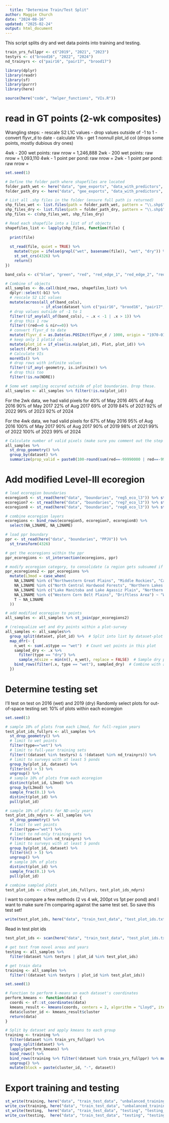 ```yaml
---
  title: "Determine Train/Test Split"
author: Maggie Church
date: "2024-08-16"
updated: "2025-02-24"
output: html_document
---
```

  This script splits dry and wet data points into training and testing. 

```r
train_yrs_fullppr <- c("2019", "2021", "2023")
testyrs <- c("brood16", "2022", "2024")
nd_trainyrs <- c("pair16", "pair17", "brood17")
```

```r
library(dplyr)
library(readr)
library(sf)
library(purrr)
library(here)

source(here("code", "helper_functions", "VIs.R"))
```

# read in GT points (2-wk composites)
Wrangling steps: 
  - rescale S2 L1C values
- drop values outside of -1 to 1
- convert flyvr_d to date
- calculate VIs
- get 1 nonnull plot_id col (drops some points, mostly dubious dry ones)

4wk - 200 wet points: raw nrow = 1,246,888
2wk - 200 wet points: raw nrow = 1,093,110
4wk - 1 point per pond: raw nrow = 
2wk - 1 point per pond: raw nrow = 

```r
set.seed(1)

# Define the folder path where shapefiles are located
folder_path_wet <- here("data", "gee_exports", "data_with_predictors", "PPR gtwPred-4wk", "wet_200_4wk")
folder_path_dry <- here("data", "gee_exports", "data_with_predictors", "PPR gtwPred-4wk", "dry_4wk")

# List all .shp files in the folder (ensure full path is returned)
shp_files_wet <- list.files(path = folder_path_wet, pattern = "\\.shp$", full.names = TRUE)
shp_files_dry <- list.files(path = folder_path_dry, pattern = "\\.shp$", full.names = TRUE)
shp_files <- c(shp_files_wet, shp_files_dry)

# Read each shapefile into a list of sf objects
shapefiles_list <- lapply(shp_files, function(file) {
  
  print(file)
  
  st_read(file, quiet = TRUE) %>%
    mutate(type = ifelse(grepl("wet", basename(file)), "wet", "dry")) %>% 
    st_set_crs(4326) %>% 
    return()
})

band_cols <- c("blue", "green", "red", "red_edge_1", "red_edge_2", "red_edge_3", "nir", "swir1", "swir2")

# Combine sf objects
all_samples <- do.call(bind_rows, shapefiles_list) %>% 
  dplyr::select(-b1) %>% 
  # rescale S2 L1C values
  mutate(across(all_of(band_cols),   
                ~ if_else(dataset %in% c("pair16", "brood16", "pair17", "brood17"), .x * 10000, .x))) %>%
  # drop values outside of -1 to 1
  filter(!if_any(all_of(band_cols), ~ .x < -1 | .x > 1)) %>% 
  # drop this 1 row
  filter(!(red==0 & nir==0)) %>% 
  # convert flyvr_d to date
  mutate(flyvr_d = as.Date(as.POSIXct(flyvr_d / 1000, origin = "1970-01-01", tz = "UTC"))) %>% 
  # keep only 1 plotid col
  mutate(plot_id = if_else(is.na(plot_id), Plot, plot_id)) %>% 
  select(-Plot) %>% 
  # Calculate VIs
  moreVIs() %>% 
  # drop rows with infinite values
  filter(!if_any(-geometry, is.infinite)) %>%
  # drop this too 
  filter(!is.na(NDRE)) 

# Some wet sampling occured outside of plot boundaries. Drop these. 
all_samples <- all_samples %>% filter(!is.na(plot_id)) 
```


For the 2wk data, we had valid pixels for 
40% of May 2016
46% of Aug 2016
90% of May 2017
22% of Aug 2017
69% of 2019
84% of 2021
92% of 2022
99% of 2023
92% of 2024

For the 4wk data, we had valid pixels for
67% of May 2016
95% of Aug 2016
100% of May 2017
90% of Aug 2017
90% of 2019
98% of 2021
99% of 2022
100% of 2023
99% of 2024

```r
# Calculate number of valid pixels (make sure you comment out the step in the chunk above where I filter values -1 to 1)
all_samples %>% 
  st_drop_geometry() %>%
  group_by(dataset) %>% 
  summarize(prop_valid = paste0(100-round(sum(red==-99990000 | red==-9999)/n()*100), "%"))
```

# Add modified Level-III ecoregion
```r
# load ecoregion boundaries
ecoregion5 <- st_read(here("data", "boundaries", "reg5_eco_l3")) %>% st_transform(4326)
ecoregion7 <- st_read(here("data", "boundaries", "reg7_eco_l3")) %>% st_transform(4326)
ecoregion8 <- st_read(here("data", "boundaries", "reg8_eco_l3")) %>% st_transform(4326)

# combine ecoregion layers
ecoregions <- bind_rows(ecoregion5, ecoregion7, ecoregion8) %>% 
  select(NA_L3NAME, NA_L2NAME)

# load ppr boundary
ppr <- st_read(here("data", "boundaries", "PPJV")) %>%
  st_transform(4326)

# get the ecoregions within the ppr
ppr_ecoregions <- st_intersection(ecoregions, ppr)

# modify ecoregion category, to consolidate (a region gets subsumed if <5 plots in it)
ppr_ecoregions2 <- ppr_ecoregions %>% 
  mutate(L3mod = case_when(
    NA_L3NAME %in% c("Northwestern Great Plains", "Middle Rockies", "Canadian Rockies", "Northwestern Glaciated Plains") ~ "Northwestern Plains",
    NA_L3NAME %in% c("North Central Hardwood Forests", "Northern Lakes and Forests") ~ "Northern Forests",
    NA_L3NAME %in% c("Lake Manitoba and Lake Agassiz Plain", "Northern Minnesota Wetlands") ~ "Lake Agassiz Plain",
    NA_L3NAME %in% c("Western Corn Belt Plains", "Driftless Area") ~ "Western Corn Belt Plains",
    T ~ NA_L3NAME
  ))

# add modified ecoregion to points
all_samples <- all_samples %>% st_join(ppr_ecoregions2) 
```

```r
# (re)equalize wet and dry points within a plot-survey 
all_samples <- all_samples%>%
  group_split(dataset, plot_id) %>%  # Split into list by dataset-plot
  map_dfr(~ {
    n_wet <- sum(.x$type == "wet")  # Count wet points in this plot
    sampled_dry <- .x %>%
      filter(type == "dry") %>%
      sample_n(size = min(n(), n_wet), replace = FALSE)  # Sample dry points
    bind_rows(filter(.x, type == "wet"), sampled_dry)  # Combine with all wet points
  })
```

# Determine testing set
I'll test on test on 2016 (wet) and 2019 (dry)
Randomly select plots for out-of-space testing set: 10% of plots within each ecoregion
```r
set.seed(1)

# sample 10% of plots from each L3mod, for full-region years 
test_plot_ids_fullyrs <- all_samples %>% 
  st_drop_geometry() %>% 
  # limit to wet points
  filter(type=="wet") %>%
  # limit to full-year training sets
  filter(!(dataset %in% testyrs) & !(dataset %in% nd_trainyrs)) %>% 
  # limit to surveys with at least 5 ponds
  group_by(plot_id, dataset) %>% 
  filter(n() > 5) %>% 
  ungroup() %>% 
  # sample 10% of plots from each ecoregion
  distinct(plot_id, L3mod) %>% 
  group_by(L3mod) %>% 
  sample_frac(0.1) %>% 
  distinct(plot_id) %>% 
  pull(plot_id) 

# sample 10% of plots for ND-only years
test_plot_ids_ndyrs <- all_samples %>% 
  st_drop_geometry() %>% 
  # limit to wet points
  filter(type=="wet") %>%
  # limit to nd-only training sets
  filter(dataset %in% nd_trainyrs) %>% 
  # limit to surveys with at least 5 ponds
  group_by(plot_id, dataset) %>% 
  filter(n() > 5) %>% 
  ungroup() %>% 
  # sample 10% of plots
  distinct(plot_id) %>% 
  sample_frac(0.1) %>% 
  pull(plot_id) 

# combine sampled plots
test_plot_ids <- c(test_plot_ids_fullyrs, test_plot_ids_ndyrs)
```

I want to compare a few methods (2 vs 4 wk, 200pt vs 1pt per pond)
and I want to make sure I'm comparing against the same test set.
So save this test set!
```r
write(test_plot_ids, here("data", "train_test_data", "test_plot_ids.txt"))
```

Read in test plot ids
```r
test_plot_ids <- scan(here("data", "train_test_data", "test_plot_ids.txt"))
```

```r
# get test from novel areas and years
testing <- all_samples %>% 
  filter(dataset %in% testyrs | plot_id %in% test_plot_ids) 

# get train data
training <- all_samples %>% 
  filter(!(dataset %in% testyrs | plot_id %in% test_plot_ids)) 
```

```r
set.seed(1)

# Function to perform k-means on each dataset's coordinates
perform_kmeans <- function(data) {
  coords <- sf::st_coordinates(data)  
  kmeans_result <- kmeans(coords, centers = 2, algorithm = "Lloyd", iter.max = 60)
  data$cluster_id <- kmeans_result$cluster
  return(data)  
}

# Split by dataset and apply kmeans to each group 
training <- training %>%
  filter(dataset %in% train_yrs_fullppr) %>%
  group_split(dataset) %>%
  lapply(perform_kmeans) %>% 
  bind_rows() %>% 
  bind_rows(training %>% filter(!dataset %in% train_yrs_fullppr) %>% mutate(cluster_id=1)) %>% 
  ungroup() %>% 
  mutate(block = paste(cluster_id, "-", dataset)) 
```

# Export training and testing
```r
st_write(training, here("data", "train_test_data", "unbalanced_training", "training_4wk_200pt.shp"), append=F)
write_csv(training, here("data", "train_test_data", "unbalanced_training", "training_4wk_200pt.csv"), append=F)
st_write(testing,  here("data", "train_test_data", "testing", "testing_4wk_200pt.shp"), append=F)
write_csv(testing,  here("data", "train_test_data", "testing", "testing_4wk_200pt.csv"))
```
